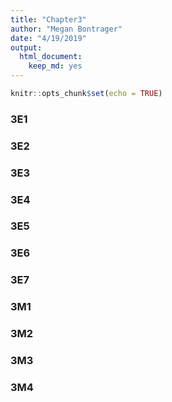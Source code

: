 ```yaml
---
title: "Chapter3"
author: "Megan Bontrager"
date: "4/19/2019"
output: 
  html_document: 
    keep_md: yes
---
```


```r
knitr::opts_chunk$set(echo = TRUE)
```

### 3E1 
### 3E2 
### 3E3 
### 3E4 
### 3E5 
### 3E6 
### 3E7
### 3M1
### 3M2
### 3M3
### 3M4
